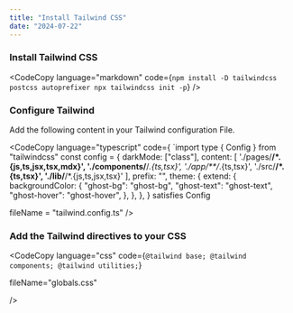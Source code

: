 --- 
title: "Install Tailwind CSS"
date: "2024-07-22"
---



### Install Tailwind CSS

<CodeCopy 
language="markdown"
code={`npm install -D tailwindcss postcss autoprefixer
npx tailwindcss init -p`}
/>

### Configure Tailwind

Add the following content in your Tailwind configuration File.

<CodeCopy 
language="typescript"
code={
  `import type { Config } from "tailwindcss"
const config = {
  darkMode: ["class"],
  content: [
    './pages/**/*.{js,ts,jsx,tsx,mdx}',
    './components/**/*.{ts,tsx}',
    './app/**/*.{ts,tsx}',
    './src/**/*.{ts,tsx}',
    './lib/**/*.{js,ts,jsx,tsx}'
  ],
  prefix: "",
  theme: {
    extend: {
      backgroundColor: {
        "ghost-bg": "ghost-bg",
        "ghost-text": "ghost-text",
        "ghost-hover": "ghost-hover",
      },
    },
  },
} satisfies Config

fileName = "tailwind.config.ts"
/>

### Add the Tailwind directives to your CSS

<CodeCopy 
language="css"
    code={`@tailwind base;
@tailwind components;
@tailwind utilities;`}

fileName="globals.css"

/>

